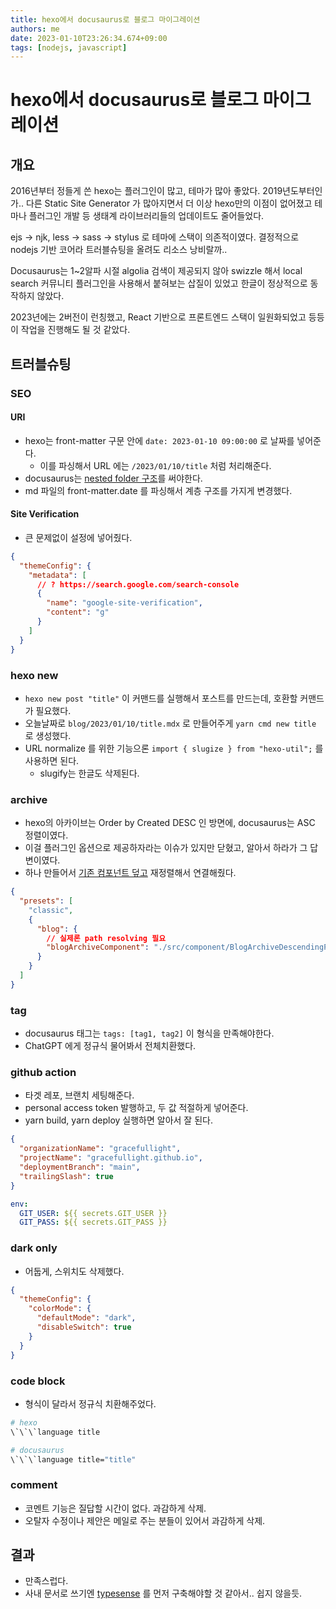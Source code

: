 ```yaml
---
title: hexo에서 docusaurus로 블로그 마이그레이션
authors: me
date: 2023-01-10T23:26:34.674+09:00
tags: [nodejs, javascript]
---
```


# hexo에서 docusaurus로 블로그 마이그레이션

## 개요

2016년부터 정들게 쓴 hexo는 플러그인이 많고, 테마가 많아 좋았다.
2019년도부터인가.. 다른 Static Site Generator 가 많아지면서 더 이상 hexo만의 이점이 없어졌고
테마나 플러그인 개발 등 생태계 라이브러리들의 업데이트도 줄어들었다.

ejs -> njk, less -> sass -> stylus 로 테마에 스택이 의존적이였다.
결정적으로 nodejs 기반 코어라 트러블슈팅을 올려도 리소스 낭비랄까..

Docusaurus는 1~2알파 시절 algolia 검색이 제공되지 않아
swizzle 해서 local search 커뮤니티 플러그인을 사용해서 붙혀보는 삽질이 있었고 한글이 정상적으로 동작하지 않았다.

2023년에는 2버전이 런칭했고, React 기반으로 프론트엔드 스택이 일원화되었고 등등 이 작업을 진행해도 될 것 같았다.

## 트러블슈팅

### SEO

#### URI

- hexo는 front-matter 구문 안에 `date: 2023-01-10 09:00:00` 로 날짜를 넣어준다.
  - 이를 파싱해서 URL 에는 `/2023/01/10/title` 처럼 처리해준다.
- docusaurus는 [nested folder 구조](https://docusaurus.io/docs/blog#blog-post-date)를 써야한다.
- md 파일의 front-matter.date 를 파싱해서 계층 구조를 가지게 변경했다.

#### Site Verification

- 큰 문제없이 설정에 넣어줬다.

```json title="docusaurus.config.js"
{
  "themeConfig": {
    "metadata": [
      // ? https://search.google.com/search-console
      {
        "name": "google-site-verification",
        "content": "g"
      }
    ]
  }
}
```

### hexo new

- `hexo new post "title"` 이 커맨드를 실행해서 포스트를 만드는데, 호환할 커맨드가 필요했다.
- 오늘날짜로 `blog/2023/01/10/title.mdx` 로 만들어주게 `yarn cmd new title` 로 생성했다.
- URL normalize 를 위한 기능으론 `import { slugize } from "hexo-util";` 를 사용하면 된다.
  - slugify는 한글도 삭제된다.

### archive

- hexo의 아카이브는 Order by Created DESC 인 방면에, docusaurus는 ASC 정렬이였다.
- 이걸 플러그인 옵션으로 제공하자라는 이슈가 있지만 닫혔고, 알아서 하라가 그 답변이였다.
- 하나 만들어서 [기존 컴포넌트 덮고](https://github.com/facebook/docusaurus/blob/main/packages/docusaurus-theme-classic/src/theme/BlogArchivePage/index.tsx) 재정렬해서 연결해줬다.

```json title="docusaurus.config.js"
{
  "presets": [
    "classic",
    {
      "blog": {
        // 실제론 path resolving 필요
        "blogArchiveComponent": "./src/component/BlogArchiveDescendingPage.tsx"
      }
    }
  ]
}
```

### tag

- docusaurus 태그는 `tags: [tag1, tag2]` 이 형식을 만족해야한다.
- ChatGPT 에게 정규식 물어봐서 전체치환했다.

### github action

- 타겟 레포, 브랜치 세팅해준다.
- personal access token 발행하고, 두 값 적절하게 넣어준다.
- yarn build, yarn deploy 실행하면 알아서 잘 된다.

```json title="docusaurus.config.js"
{
  "organizationName": "gracefullight",
  "projectName": "gracefullight.github.io",
  "deploymentBranch": "main",
  "trailingSlash": true
}
```

```yml title="workflows/main.yml"
env:
  GIT_USER: ${{ secrets.GIT_USER }}
  GIT_PASS: ${{ secrets.GIT_PASS }}
```

### dark only

- 어둡게, 스위치도 삭제했다.

```json title="docusaurus.config.js"
{
  "themeConfig": {
    "colorMode": {
      "defaultMode": "dark",
      "disableSwitch": true
    }
  }
}
```

### code block

- 형식이 달라서 정규식 치환해주었다.

```bash
# hexo
\`\`\`language title

# docusaurus
\`\`\`language title="title"
```

### comment

- 코멘트 기능은 질답할 시간이 없다. 과감하게 삭제.
- 오탈자 수정이나 제안은 메일로 주는 분들이 있어서 과감하게 삭제.

## 결과

- 만족스럽다.
- 사내 문서로 쓰기엔 [typesense](https://docusaurus.io/docs/search#using-typesense-docsearch) 를 먼저 구축해야할 것 같아서.. 쉽지 않을듯.
